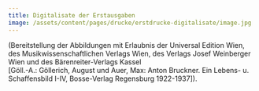 ```yaml
---
title: Digitalisate der Erstausgaben
image: /assets/content/pages/drucke/erstdrucke-digitalisate/image.jpg
---
```

(Bereitstellung der Abbildungen mit Erlaubnis der Universal Edition Wien, des Musikwissenschaftlichen Verlags Wien, des Verlags Josef Weinberger Wien und des Bärenreiter-Verlags Kassel\
\[Göll.-A.: Göllerich, August und Auer, Max: Anton Bruckner. Ein Lebens- u. Schaffensbild I-IV, Bosse-Verlag Regensburg 1922-1937]).
